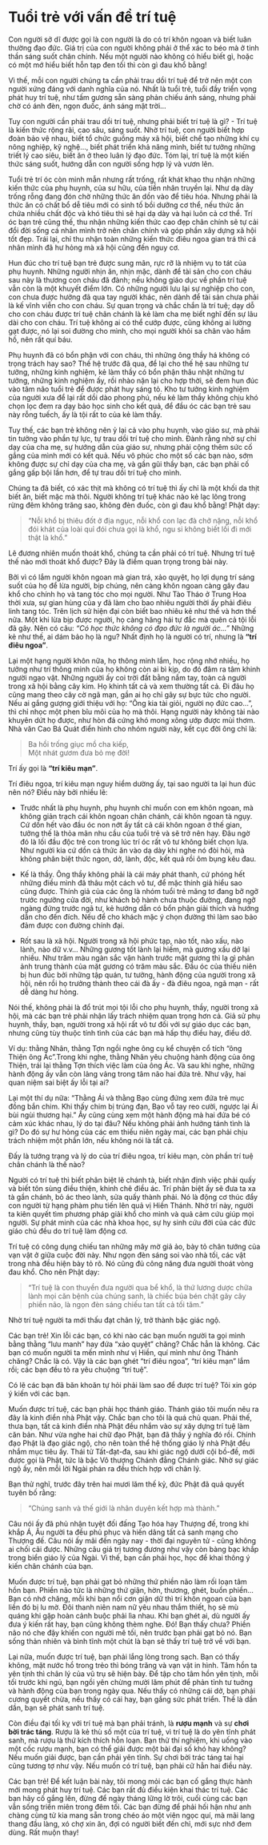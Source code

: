 # Tuổi trẻ với vấn đề trí tuệ  {- #tuoi-tre-voi-van-de-tri-tue}
  
Con người sở dĩ được gọi là con người là do có trí khôn ngoan và biết luân thường đạo đức. Giá trị của con người không phải ở thể xác to béo mà ở tinh thần sáng suốt chân chính. Nếu một người nào không có hiểu biết gì, hoặc có một mớ hiểu biết hỗn tạp đen tối thì còn gì đau khổ bằng!  
  
Vì thế, mỗi con người chúng ta cần phải trau dồi trí tuệ để trở nên một con người xứng đáng với danh nghĩa của nó. Nhất là tuổi trẻ, tuổi đầy triển vọng phát huy trí tuệ, như tấm gương sẵn sàng phản chiếu ánh sáng, nhưng phải chờ có ánh đèn, ngọn đuốc, ánh sáng mặt trời...  
  
Tuy con người cần phải trau dồi trí tuệ, nhưng phải biết trí tuệ là gì? - Trí tuệ là kiến thức rộng rãi, cao sâu, sáng suốt. Nhờ trí tuệ, con người biết hợp đoàn bảo vệ nhau, biết tổ chức guồng máy xã hội, biết chế tạo những khí cụ nông nghiệp, kỹ nghệ..., biết phát triển khả năng mình, biết tư tưởng những triết lý cao siêu, biết ăn ở theo luân lý đạo đức. Tóm lại, trí tuệ là một kiến thức sáng suốt, hướng dẫn con người sống hợp lý và vươn lên.  
  
Tuổi trẻ trí óc còn minh mẫn nhưng rất trống, rất khát khao thu nhận những kiến thức của phụ huynh, của sư hữu, của tiền nhân truyền lại. Như dạ dày trống rỗng đang đón chờ những thức ăn dồn vào để tiêu hóa. Nhưng phải là thức ăn có chất bổ dễ tiêu mới có sinh tố bồi dưỡng cơ thể, nếu thức ăn chứa nhiều chất độc và khó tiêu thì sẽ hại dạ dày và hại luôn cả cơ thể. Trí óc bạn trẻ cũng thế, thu nhận những kiến thức cao đẹp chân chính sẽ tự cải đổi đời sống cá nhân mình trở nên chân chính và góp phần xây dựng xã hội tốt đẹp. Trái lại, chỉ thu nhận toàn những kiến thức điêu ngoa gian trá thì cá nhân mình đã hư hỏng mà xã hội cũng đến nguy cơ.  
  
Hun đúc cho trí tuệ bạn trẻ được sung mãn, rực rỡ là nhiệm vụ to tát của phụ huynh. Những người nhịn ăn, nhịn mặc, dành để tài sản cho con cháu sau này là thương con cháu đã đành; nếu không giáo dục về phần trí tuệ vẫn còn là một khuyết điểm lớn. Có những người lưu lại sự nghiệp cho con, con chưa được hưởng đã qua tay người khác, nên dành để tài sản chưa phải là kế vĩnh viễn cho con cháu. Sự quan trọng và chắc chắn là trí tuệ; dạy dỗ cho con cháu được trí tuệ chân chánh là kẻ làm cha mẹ biết nghĩ đến sự lâu dài cho con cháu. Trí tuệ không ai có thể cướp được, cũng không ai lường gạt được, nó lại soi đường cho mình, cho mọi người khỏi sa chân vào hầm hố, nên rất quí báu.  
  
Phụ huynh đã có bổn phận với con cháu, thì những ông thầy há không có trọng trách hay sao? Thế hệ trước đã qua, để lại cho thế hệ sau những tư tưởng, những kinh nghiệm, kẻ làm thầy có bổn phận thâu nhặt những tư tưởng, những kinh nghiệm ấy, rồi nhào nặn lại cho hợp thời, sẽ đem hun đúc vào tâm não tuổi trẻ để được phát huy sáng tỏ. Kho tư tưởng kinh nghiệm của người xưa để lại rất dồi dào phong phú, nếu kẻ làm thầy không chịu khó chọn lọc đem ra dạy bảo học sinh cho kết quả, để đầu óc các bạn trẻ sau này rỗng tuếch, ấy là tội rất to của kẻ làm thầy.  
  
Tuy thế, các bạn trẻ không nên ỷ lại cả vào phụ huynh, vào giáo sư, mà phải tin tưởng vào phần tự lực, tự trau dồi trí tuệ cho mình. Ðành rằng nhờ sự chỉ dạy của cha mẹ, sự hướng dẫn của giáo sư, nhưng phải cộng thêm sức cố gắng của mình mới có kết quả. Nếu vô phúc cho một số các bạn nào, sớm không được sự chỉ dạy của cha mẹ, và gần gũi thầy bạn, các bạn phải cố gắng gấp bội lần hơn, để tự trau dồi trí tuệ cho mình.  
  
Chúng ta đã biết, có xác thịt mà không có trí tuệ thì ấy chỉ là một khối da thịt biết ăn, biết mặc mà thôi. Người không trí tuệ khác nào kẻ lạc lõng trong rừng đêm không trăng sao, không đèn đuốc, còn gì đau khổ bằng! Phật dạy:  

> "Nỗi khổ bị thiêu đốt ở địa ngục, nỗi khổ con lạc đà chở nặng, nỗi khổ đói khát của loài quỉ đói chưa gọi là khổ, ngu si không biết lối đi mới thật là khổ."
  
Lẽ đương nhiên muốn thoát khổ, chúng ta cần phải có trí tuệ. Nhưng trí tuệ thế nào mới thoát khổ được? Đây là điểm quan trọng trong bài này.  
  
Bởi vì có lắm người khôn ngoan mà gian trá, xảo quyệt, họ lợi dụng trí sáng suốt của họ để lừa người, bịp chúng, nên càng khôn ngoan càng gây đau khổ cho chính họ và tang tóc cho mọi người. Như Tào Tháo ở Trung Hoa thời xưa, sự gian hùng của y đã làm cho bao nhiêu người thời ấy phải điêu linh tang tóc. Trên lịch sử hiện đại còn biết bao nhiêu kẻ như thế và hơn thế nữa. Một khi lừa bịp được người, họ càng hăng hái tự đắc mà quên cả tội lỗi đã gây. Nên có câu: *"Có học thức không có đạo đức là người ác..."* Những kẻ như thế, ai dám bảo họ là ngu? Nhất định họ là người có trí, nhưng là **"trí điêu ngoa"**.  
  
Lại một hạng người khôn nữa, họ thông minh lắm, học rộng nhớ nhiều, họ tưởng như trí thông minh của họ không còn ai bì kịp, do đó đâm ra tâm khinh người ngạo vật. Những người ấy coi trời đất bằng nắm tay, toàn cả người trong xã hội bằng cây kim. Họ khinh tất cả và xem thường tất cả. Ði đâu họ cũng mang theo cây cờ ngã mạn, gần ai họ chỉ gây sự bực tức cho người. Nếu ai gắng gượng giới thiệu với họ: "Ông kia tài giỏi, người nọ đức cao...", thì chỉ nhọc một phen bĩu môi của họ mà thôi. Hạng người này không tài nào khuyên dứt họ được, như hòn đá cứng khó mong xông ướp được mùi thơm. Nhà văn Cao Bá Quát điển hình cho nhóm người này, kết cục đời ông chỉ là:  
  
> Ba hồi trống giục mồ cha kiếp,  
> Một nhát gươm đưa bỏ mẹ đời!
  
Trí ấy gọi là **"trí kiêu mạn"**.  
  
Trí điêu ngoa, trí kiêu mạn nguy hiểm dường ấy, tại sao người ta lại hun đúc nên nó? Ðiều này bởi nhiều lẽ:  
  
- Trước nhất là phụ huynh, phụ huynh chỉ muốn con em khôn ngoan, mà không giản trạch cái khôn ngoan chân chánh, cái khôn ngoan tà ngụy. Cứ dồn hết vào đầu óc non nớt ấy tất cả cái khôn ngoan ở thế gian, tưởng thế là thỏa mãn nhu cầu của tuổi trẻ và sẽ trở nên hay. Ðâu ngờ đó là lối đầu độc trẻ con trong lúc trí óc rất vô tư không biết chọn lựa. Như người kia cứ dồn cả thức ăn vào dạ dày khi nghe nó đòi hỏi, mà không phân biệt thức ngon, dở, lành, độc, kết quả rồi ôm bụng kêu đau.  
  
- Kế là thầy. Ông thầy không phải là cái máy phát thanh, cứ phóng hết những điều mình đã thâu một cách vô tư, để mặc thính giả hiểu sao cũng được. Thính giả của các ông là nhóm tuổi trẻ măng tơ đang bỡ ngỡ trước ngưỡng cửa đời, như khách bộ hành chưa thuộc đường, đang ngỡ ngàng đứng trước ngã tư, kẻ hướng dẫn có bổn phận giải thích và hướng dẫn cho đến đích. Nếu để cho khách mặc ý chọn đường thì làm sao bảo đảm được con đường chính đại.  
  
- Rốt sau là xã hội. Người trong xã hội phức tạp, nào tốt, nào xấu, nào lành, nào dữ v.v... Những gương tốt lành lại hiếm, mà gương xấu dở lại nhiều. Như trăm màu ngàn sắc vận hành trước mặt gương thì lạ gì phản ảnh trung thành của mặt gương có trăm màu sắc. Ðầu óc của thiếu niên bị hun đúc bởi những tập quán, tư tưởng, hành động của người trong xã hội, nên rồi họ trưởng thành theo cái đà ấy - đà điêu ngoa, ngã mạn - rất dễ dàng hư hỏng.  
  
Nói thế, không phải là đổ trút mọi tội lỗi cho phụ huynh, thầy, người trong xã hội, mà các bạn trẻ phải nhận lấy trách nhiệm quan trọng hơn cả. Giả sử phụ huynh, thầy, bạn, người trong xã hội rất vô tư đối với sự giáo dục các bạn, nhưng cũng tùy thuộc tính tình của các bạn mà hấp thụ điều hay, điều dở.  

Ví dụ: thằng Nhân, thằng Tợn ngồi nghe ông cụ kể chuyện cổ tích "ông Thiện ông Ác".Trong khi nghe, thằng Nhân yêu chuộng hành động của ông Thiện, trái lại thằng Tợn thích việc làm của ông Ác. Và sau khi nghe, những hành động ấy vẫn còn lảng vảng trong tâm não hai đứa trẻ. Như vậy, hai quan niệm sai biệt ấy lỗi tại ai?  

Lại một thí dụ nữa: "Thằng Ái và thằng Bạo cùng đứng xem đứa trẻ mục đồng bắn chim. Khi thấy chim bị trúng đạn, Bạo vỗ tay reo cười, ngược lại Ái bùi ngùi thương hại." Ấy cũng cùng xem một hành động mà hai đứa bé có cảm xúc khác nhau, lý do tại đâu? Nếu không phải ảnh hưởng tánh tình là gì? Do đó sự hư hỏng của các em thiếu niên ngày mai, các bạn phải chịu trách nhiệm một phần lớn, nếu không nói là tất cả.  
  
Ðấy là tướng trạng và lý do của trí điêu ngoa, trí kiêu mạn, còn phần trí tuệ chân chánh là thế nào?  
  
Người có trí tuệ thì biết phân biệt lẽ chánh tà, biết nhận định việc phải quấy và biết tôn sùng điều thiện, khinh chê điều ác. Trí phân biệt ấy sẽ đưa ta xa tà gần chánh, bỏ ác theo lành, sửa quấy thành phải. Nó là động cơ thúc đẩy con người từ hạng phàm phu tiến lên quả vị Hiền Thánh. Nhờ trí này, người ta kiên quyết tìm phương pháp giải khổ cho mình và quả cảm cứu giúp mọi người. Sự phát minh của các nhà khoa học, sự hy sinh cứu đời của các đức giáo chủ đều do trí tuệ làm động cơ.  
  
Trí tuệ có công dụng chiếu tan những mây mờ giả ảo, bày tỏ chân tướng của vạn vật ở giữa cuộc đời này. Như ngọn đèn sáng soi vào nhà tối, các vật trong nhà đều hiện bày tỏ rõ. Nó cũng đủ công năng đưa người thoát vòng đau khổ. Cho nên Phật dạy:  

> "Trí tuệ là con thuyền đưa người qua bể khổ, là thứ lương dược chữa lành mọi căn bệnh của chúng sanh, là chiếc búa bén chặt gãy cây phiền não, là ngọn đèn sáng chiếu tan tất cả tối tăm."  

Nhờ trí tuệ người ta mới thấu đạt chân lý, trở thành bậc giác ngộ.  
  
Các bạn trẻ! Xin lỗi các bạn, có khi nào các bạn muốn người ta gọi mình bằng thằng "lưu manh" hay đứa "xảo quyệt" chăng? Chắc hẳn là không. Các bạn có muốn người ta mến mình như vị Hiền, quí mình như ông Thánh chăng? Chắc là có. Vậy là các bạn ghét "trí điêu ngoa", "trí kiêu mạn" lắm rồi; các bạn đều tỏ ra yêu chuộng "trí tuệ".  
  
Có lẽ các bạn đã băn khoăn tự hỏi phải làm sao để được trí tuệ? Tôi xin góp ý kiến với các bạn.  
  
Muốn được trí tuệ, các bạn phải học thánh giáo. Thánh giáo tôi muốn nêu ra đây là kinh điển nhà Phật vậy. Chắc bạn cho tôi là quá chủ quan. Phải thế, thưa bạn, tất cả kinh điển nhà Phật đều nhắm vào sự xây dựng trí tuệ làm căn bản. Như vừa nghe hai chữ đạo Phật, bạn đã thấy ý nghĩa đó rồi. Chính đạo Phật là đạo giác ngộ, cho nên toàn thể hệ thống giáo lý nhà Phật đều nhắm mục tiêu ấy. Thái tử Tất-đạt-đa, sau khi giác ngộ dưới cội bồ-đề, mới được gọi là Phật, tức là bậc Vô thượng Chánh đẳng Chánh giác. Nhờ sự giác ngộ ấy, nên mỗi lời Ngài phán ra đều thích hợp với chân lý.  
  
Bạn thử nghĩ, trước đây trên hai mươi lăm thế kỷ, đức Phật đã quả quyết tuyên bố rằng:  

> "Chúng sanh và thế giới là nhân duyên kết hợp mà thành."

Câu nói ấy đã phủ nhận tuyệt đối đấng Tạo hóa hay Thượng đế, trong khi khắp Á, Âu người ta đều phủ phục và hiến dâng tất cả sanh mạng cho Thượng đế. Câu nói ấy mãi đến ngày nay - thời đại nguyên tử - cũng không ai chối cãi được. Những câu giá trị tương đương như vậy còn bàng bạc khắp trong biển giáo lý của Ngài. Vì thế, bạn cần phải học, học để khai thông ý kiến chân chánh của bạn.  
  
Muốn được trí tuệ, bạn phải gạt bỏ những thứ phiền não làm rối loạn tâm hồn bạn. Phiền não tức là những thứ giận, hờn, thương, ghét, buồn phiền... Bạn có nhớ chăng, mỗi khi bạn nổi cơn giận dữ thì trí khôn ngoan của bạn liền đó bị lu mờ. Ðôi thanh niên nam nữ yêu nhau thắm thiết, họ sẽ mù quáng khi gặp hoàn cảnh buộc phải lìa nhau. Khi bạn ghét ai, dù người ấy đưa ý kiến rất hay, bạn cũng không thèm nghe. Ðó! Bạn thấy chưa? Phiền não nó che đậy khiến con người mê tối, nên trước bạn phải gạt bỏ nó. Bạn sống thản nhiên và bình tĩnh một chút là bạn sẽ thấy trí tuệ trở về với bạn.  
  
Lại nữa, muốn được trí tuệ, bạn phải lắng lòng trong sạch. Bạn có thấy không, mặt nước hồ trong trẻo thì bóng trăng và vạn vật in hình. Tâm hồn ta yên tịnh thì chân lý của vũ trụ sẽ hiện bày. Ðể tập cho tâm hồn yên tịnh, mỗi tối trước khi ngủ, bạn ngồi yên chừng mười lăm phút để phản tỉnh tư tuởng và hành động của bạn trong ngày qua. Nếu thấy có những cái dở, bạn phải cương quyết chừa, nếu thấy có cái hay, bạn gắng sức phát triển. Thế là dần dần, bạn sẽ phát sanh trí tuệ.  
  
Còn điều đại tối kỵ với trí tuệ mà bạn phải tránh, là **rượu mạnh** và sự **chơi bời trác táng**. Rượu là kẻ thù số một của trí tuệ, vì trí tuệ là do yên tĩnh phát sanh, mà rượu là thứ kích thích hỗn loạn. Bạn thử thí nghiệm, khi uống vào một cốc rượu mạnh, bạn có thể giải được một bài đại số khó hay không? Nếu muốn giải được, bạn cần phải yên tĩnh. Sự chơi bời trác táng tai hại cũng tương tợ như vậy. Nếu muốn có trí tuệ, bạn phải cữ hẳn hai điều này.  
  
Các bạn trẻ! Ðể kết luận bài này, tôi mong mỏi các bạn cố gắng thực hành mới mong phát huy trí tuệ. Các bạn rất đủ điều kiện khai thác trí tuệ. Các bạn hãy cố gắng lên, đừng để ngày tháng lững lờ trôi, cuối cùng các bạn vẫn sống triền miên trong đêm tối. Các bạn đừng để phải hối hận như anh chàng cùng tử kia mang sẵn trong chéo áo một viên ngọc quí, mà mãi lang thang đầu làng, xó chợ xin ăn, đợi có người biết đến chỉ, mới sực nhớ đem dùng. Rất muộn thay!  
